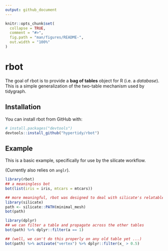 ```yaml
---
output: github_document
---
```


<!-- README.md is generated from README.Rmd. Please edit that file -->

```r
knitr::opts_chunk$set(
  collapse = TRUE,
  comment = "#>",
  fig.path = "man/figures/README-",
  out.width = "100%"
)
```
# rbot

The goal of rbot is to provide a **bag of tables** object for R (i.e. a *database*). This is a simple generalization
of the two-table mechanism used by tidygraph. 

## Installation

You can install rbot from GitHub with:

```r
# install.packages("devtools")
devtools::install_github("hypertidy/rbot")
```

## Example

This is a basic example, specifically for use by the silicate workflow. 

(Currently also relies on `anglr`). 

```r
library(rbot)
## a meaningless bot
bot(list(iris = iris, mtcars = mtcars))

## more meaningful, rbot was designed to deal with silicate's relatable tables
library(silicate)
path <- silicate::PATH(minimal_mesh)
bot(path)

library(dplyr)
## we can filter a table and propagate across the other tables
bot(path) %>% dplyr::filter(a == 1)

## (well, we can't do this properly on any old table yet ...)
bot(path) %>% activate("vertex") %>% dplyr::filter(x_ > 0.5)

```

